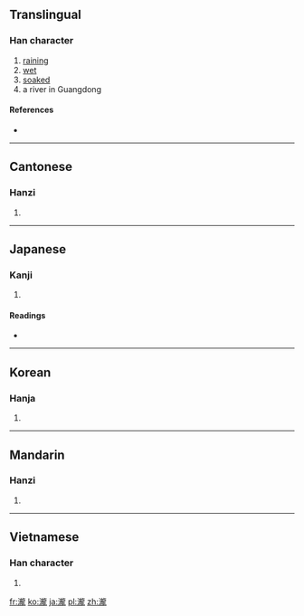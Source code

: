 {{also|泷|滝}}
==Translingual==

===Han character===
{{Han char|rn=85|rad=水|as=16|sn=19|four=3111<sub>1</sub>|canj=水卜月心 (EYBP)}}

# [[raining]]
# [[wet]]
# [[soaked]]
# a river in Guangdong

====References====
* {{Han ref|kx=0660.190|dkj=18671|dj=1070.120|hdz=31784.170|uh=7027|ud=28711|bh=F25D|bd=62045}}

----

==Cantonese==

===Hanzi===
{{yue-hanzi|jyut=[[lung4]], [[soeng1]]|y=lung4, seung1|sim=泷}}

# {{defn|lang=yue|sort=水16}}

----

==Japanese==

===Kanji===
{{ja-kanji|grade=|rs=水16}}

# {{defn|lang=ja|sort=水16}}

====Readings====
* {{ja-readings|on=[[そう]] (sō), [[ろう]] (rō)|kun=[[たき]] (taki)}}

----

==Korean==

===Hanja===
{{ko-hanja|hangeul=룡>용|eumhun=|rv=ryong>yong|mr=ryong>yong|y=lyong>yong}}

# {{defn|lang=ko|sort=水16}}

----

==Mandarin==

===Hanzi===
{{cmn-hanzi|sim=泷|pin=[[lóng]] ([[long2]])|wg=lung<sup>2</sup>}}

# {{defn|lang=cmn|sort=水16}}

----

==Vietnamese==

===Han character===
{{vi-hantu|[[lung]], [[sang]], [[rông]], [[rồng]], [[sông]]|rs=水16}}

# {{defn|lang=vi|sort=水16}}

[[fr:瀧]]
[[ko:瀧]]
[[ja:瀧]]
[[pl:瀧]]
[[zh:瀧]]